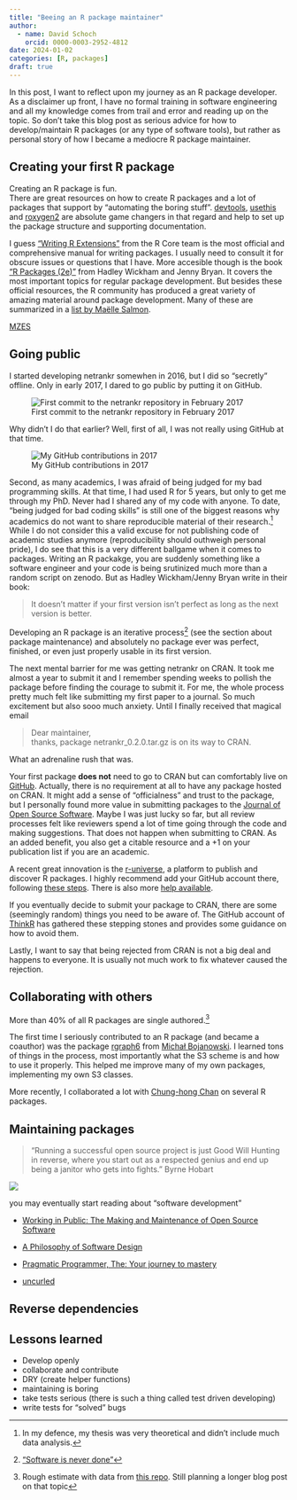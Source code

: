 ```yaml
---
title: "Beeing an R package maintainer"
author:
  - name: David Schoch
    orcid: 0000-0003-2952-4812
date: 2024-01-02
categories: [R, packages]
draft: true
---
```


In this post, I want to reflect upon my journey as an R package developer. As a disclaimer up front, I have no formal training in software engineering and all my knowledge comes from trail and error and reading up on the topic. So don't take this blog post as serious advice for how to develop/maintain R packages (or any type of software tools), but rather as personal story of how I became a mediocre R package maintainer.

## Creating your first R package

Creating an R package is fun.  
There are great resources on how to create R packages and a lot of packages that support by "automating the boring stuff". [devtools](https://devtools.r-lib.org/), [usethis](https://usethis.r-lib.org/) and [roxygen2](https://roxygen2.r-lib.org/) are absolute game changers in that regard and help to set up the package structure and supporting documentation. 

I guess ["Writing R Extensions"](https://cran.r-project.org/doc/manuals/R-exts.html) from the R Core team is the most official and comprehensive manual for writing packages. I usually need to consult it for obscure issues or questions that I have. More accesible though is the book ["R Packages (2e)"](https://r-pkgs.org/) from Hadley Wickham and Jenny Bryan. It covers the most important topics for regular package development. But besides these official resources, the R community has produced a great variety of amazing material around package development. Many of these are summarized in a [list by Maëlle Salmon](https://rpkgdev-mechanics.netlify.app/resources/). 

[MZES](https://www.mzes.uni-mannheim.de/socialsciencedatalab/article/r-package/)



## Going public

I started developing netrankr somewhen in 2016, but I did so "secretly" offline. Only in early 2017, I dared to go public by putting it on GitHub.

![First commit to the netrankr repository in February 2017](first_commit.png)

Why didn't I do that earlier? Well, first of all, I was not really using GitHub at that time.

![My GitHub contributions in 2017](git_contrib2017.png)

Second, as many academics, I was afraid of being judged for my bad programming skills. At that time, I had used R for 5 years, but only to get me through my PhD. Never had I shared any of my code with anyone. To date, "being judged for bad coding skills" is still one of the biggest reasons why academics do not want to share reproducible material of their research.[^1] While I do not consider this a valid excuse for not publishing code of academic studies anymore (reproducibility should outhweigh personal pride), I do see that this is a very different ballgame when it comes to packages. Writing an R packakge, you are suddenly something like a software engineer and your code is being srutinized much more than a random script on zenodo. But as Hadley Wickham/Jenny Bryan write in their book:

> It doesn’t matter if your first version isn’t perfect as long as the next version is better.

Developing an R package is an iterative process[^2] (see the section about package maintenance) and absolutely no package ever was perfect, finished, or even just properly usable in its first version.  

The next mental barrier for me was getting netrankr on CRAN. It took me almost a year to submit it and I remember spending weeks to pollish the package before finding the courage to submit it. For me, the whole process pretty much felt like submitting my first paper to a journal. So much excitement but also sooo much anxiety. Until I finally received that magical email

> Dear maintainer,  
> thanks, package netrankr_0.2.0.tar.gz is on its way to CRAN.

What an adrenaline rush that was. 


Your first package **does not** need to go to CRAN but can comfortably live on [GitHub](https://happygitwithr.com/). Actually, there is no requirement at all to have any package hosted on CRAN. It might add a sense of "officialness" and trust to the package, but I personally found more value in submitting packages to the [Journal of Open Source Software](https://joss.theoj.org/). Maybe I was just lucky so far, but all review processes felt like reviewers spend a lot of time going through the code and making suggestions. That does not happen when submitting to CRAN. As an added benefit, you also get a citable resource and a +1 on your publication list if you are an academic. 

A recent great innovation is the [r-universe](https://r-universe.dev/search/), a platform to publish and discover R packages. I highly recommend add your GitHub account there, following [these steps](https://github.com/r-universe-org/help#how-to-setup-your-personal-universe). There is also more [help available](https://github.com/r-universe-org/help).

If you eventually decide to submit your package to CRAN, there are some (seemingly random) things you need to be aware of. The GitHub account of [ThinkR](https://github.com/ThinkR-open/prepare-for-cran) has gathered these stepping stones and provides some guidance on how to avoid them. 

Lastly, I want to say that being rejected from CRAN is not a big deal and happens to everyone. It is usually not much work to fix whatever caused the rejection.  

## Collaborating with others

More than 40% of all R packages are single authored.[^3]

The first time I seriously contributed to an R package (and became a coauthor) was the package [rgraph6](https://github.com/mbojan/rgraph6) from [Michał Bojanowski](https://github.com/mbojan). I learned tons of things in the process, most importantly what the S3 scheme is and how to use it properly. This helped me improve many of my own packages, implementing my own S3 classes.

More recently, I collaborated a lot with [Chung-hong Chan](https://github.com/chainsawriot) on several R packages. 


## Maintaining packages

> "Running a successful open source project is just Good Will Hunting in reverse, where you start out as a respected genius and end up being a janitor who gets into fights." 
Byrne Hobart

![](bus-rpkg.jpg)

you may eventually start reading about "software development"

- [Working in Public: The Making and Maintenance of Open Source Software](https://www.amazon.de/dp/0578675862?psc=1&ref=ppx_yo2ov_dt_b_product_details)

- [A Philosophy of Software Design](https://www.amazon.de/dp/173210221X?psc=1&ref=ppx_yo2ov_dt_b_product_details)

- [Pragmatic Programmer, The: Your journey to mastery](https://www.amazon.de/dp/0135957052?psc=1&ref=ppx_yo2ov_dt_b_product_details)

- [uncurled](https://un.curl.dev/)

## Reverse dependencies

## Lessons learned

- Develop openly
- collaborate and contribute
- DRY (create helper functions)
- maintaining is boring
- take tests serious (there is such a thing called test driven developing)
- write tests for "solved" bugs

[^1]: In my defence, my thesis was very theoretical and didn't include much data analysis.

[^2]: ["Software is never done"](https://medium.com/aljorhythm/most-software-is-never-done-c6a9bcda12a7)

[^3]: Rough estimate with data from [this repo](https://github.com/schochastics/CRAN_collaboration). Still planning a longer blog post on that topic